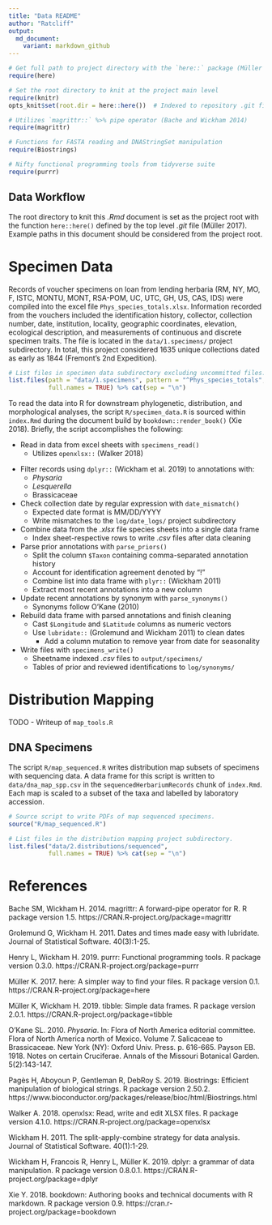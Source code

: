 ```yaml
---
title: "Data README"
author: "Ratcliff"
output:
  md_document:
    variant: markdown_github
---
```


```r
# Get full path to project directory with the `here::` package (Müller 2017)
require(here)

# Set the root directory to knit at the project main level
require(knitr)
opts_knit$set(root.dir = here::here())  # Indexed to repository .git file

# Utilizes `magrittr::` %>% pipe operator (Bache and Wickham 2014)
require(magrittr)

# Functions for FASTA reading and DNAStringSet manipulation
require(Biostrings)

# Nifty functional programming tools from tidyverse suite
require(purrr)
```

## Data Workflow

The root directory to knit this *.Rmd* document is set as the project root with the function `here::here()` defined by the top level *.git* file (Müller 2017).  Example paths in this document should be considered from the project root.

# Specimen Data

Records of voucher specimens on loan from lending herbaria (RM, NY, MO, F, ISTC, MONTU, MONT, RSA-POM, UC, UTC, GH, US, CAS, IDS) were compiled into the excel file `Phys_species_totals.xlsx`.  Information recorded from the vouchers included the identification history, collector, collection number, date, institution, locality, geographic coordinates, elevation, ecological description, and measurements of continuous and discrete specimen traits.  The file is located in the `data/1.specimens/` project subdirectory. In total, this project considered 1635 unique collections dated as early as 1844 (Fremont's 2nd Expedition).

```r
# List files in specimen data subdirectory excluding uncommitted files.
list.files(path = "data/1.specimens", pattern = "^Phys_species_totals",
           full.names = TRUE) %>% cat(sep = "\n")
```

To read the data into R for downstream phylogenetic, distribution, and morphological analyses, the script `R/specimen_data.R` is sourced within `index.Rmd` during the document build by `bookdown::render_book()` (Xie 2018).  Briefly, the script accomplishes the following:

- Read in data from excel sheets with `specimens_read()`
    - Utilizes `openxlsx::` (Walker 2018)

\bigskip

- Filter records using `dplyr::` (Wickham et al. 2019) to annotations with:
    - *Physaria*
    - *Lesquerella*
    - Brassicaceae

- Check collection date by regular expression with `date_mismatch()`
    - Expected date format is MM/DD/YYYY
    - Write mismatches to the `log/date_logs/` project subdirectory

- Combine data from the *.xlsx* file species sheets into a single data frame
    - Index sheet-respective rows to write *.csv* files after data cleaning

- Parse prior annotations with `parse_priors()`
    - Split the column `$Taxon` containing comma-separated annotation history
    - Account for identification agreement denoted by "!"
    - Combine list into data frame with `plyr::` (Wickham 2011)
    - Extract most recent annotations into a new column

- Update recent annotations by synonym with `parse_synonyms()`
    - Synonyms follow O'Kane (2010)

- Rebuild data frame with parsed annotations and finish cleaning
    - Cast `$Longitude` and `$Latitude` columns as numeric vectors
    - Use `lubridate::` (Grolemund and Wickham 2011) to clean dates
        - Add a column mutation to remove year from date for seasonality

- Write files with `specimens_write()`
    - Sheetname indexed *.csv* files to `output/specimens/`
    - Tables of prior and reviewed identifications to `log/synonyms/`

# Distribution Mapping

TODO - Writeup of `map_tools.R`

## DNA Specimens

The script `R/map_sequenced.R` writes distribution map subsets of specimens with sequencing data.  A data frame for this script is written to `data/dna_map_spp.csv` in the `sequencedHerbariumRecords` chunk of `index.Rmd`.  Each map is scaled to a subset of the taxa and labelled by laboratory accession.

```r
# Source script to write PDFs of map sequenced specimens.
source("R/map_sequenced.R")
```

```r
# List files in the distribution mapping project subdirectory.
list.files("data/2.distributions/sequenced",
           full.names = TRUE) %>% cat(sep = "\n")
```

# References

Bache SM, Wickham H. 2014. magrittr: A forward-pipe operator for R. R package version 1.5. https://CRAN.R-project.org/package=magrittr

Grolemund G, Wickham H. 2011. Dates and times made easy with lubridate. Journal of Statistical Software. 40(3):1-25.

Henry L, Wickham H. 2019. purrr: Functional programming tools. R package version 0.3.0. https://CRAN.R-project.org/package=purrr

Müller K. 2017. here: A simpler way to find your files. R package version 0.1. https://CRAN.R-project.org/package=here

Müller K, Wickham H. 2019. tibble: Simple data frames. R package version 2.0.1. https://CRAN.R-project.org/package=tibble

O’Kane SL. 2010. *Physaria*. In: Flora of North America editorial committee. Flora of North America north of Mexico. Volume 7. Salicaceae to Brassicaceae. New York (NY): Oxford Univ. Press. p. 616-665. 
Payson EB. 1918. Notes on certain Cruciferae. Annals of the Missouri Botanical Garden. 5(2):143-147.

Pagès H, Aboyoun P, Gentleman R, DebRoy S. 2019. Biostrings: Efficient manipulation of biological strings. R package version 2.50.2. https://www.bioconductor.org/packages/release/bioc/html/Biostrings.html 

Walker A. 2018. openxlsx: Read, write and edit XLSX files. R package version 4.1.0. https://CRAN.R-project.org/package=openxlsx

Wickham H. 2011. The split-apply-combine strategy for data analysis. Journal of Statistical Software. 40(1):1-29.

Wickham H, Francois R, Henry L, Müller K. 2019. dplyr: a grammar of data manipulation. R package version 0.8.0.1. https://CRAN.R-project.org/package=dplyr

Xie Y. 2018. bookdown: Authoring books and technical documents with R markdown. R package version 0.9. https://cran.r-project.org/package=bookdown

